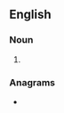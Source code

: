 {{also|meat shield}}
==English==

===Noun===
{{en-noun}}

# {{alternative spelling of|en|meat shield}}

===Anagrams===
* {{anagrams|en|a=adeehilmst|misleadeth}}